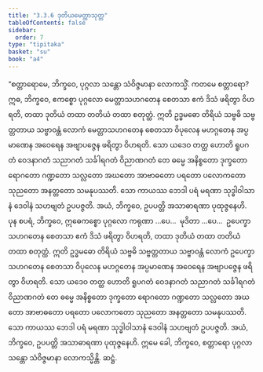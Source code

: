 ```yaml
---
title: "3.3.6 ဒုတိယမေတ္တာသုတ္တ"
tableOfContents: false
sidebar:
  order: 7
type: "tipitaka"
basket: "su"
book: "a4"
---
```



<DynamicBreadcrumb />

<Division number="126" book="a4">

<Paragraph number="807" book="a4">
“စတ္တာရောမေ, ဘိက္ခဝေ, ပုဂ္ဂလာ သန္တော သံဝိဇ္ဇမာနာ လောကသ္မိံ. ကတမေ စတ္တာရော? ဣဓ, ဘိက္ခဝေ, ဧကစ္စော ပုဂ္ဂလော မေတ္တာသဟဂတေန စေတသာ ဧကံ ဒိသံ ဖရိတွာ ဝိဟရတိ, တထာ ဒုတိယံ တထာ တတိယံ တထာ စတုတ္ထံ. ဣတိ ဥဒ္ဓမဓော တိရိယံ သဗ္ဗဓိ သဗ္ဗတ္တတာယ သဗ္ဗာဝန္တံ လောကံ မေတ္တာသဟဂတေန စေတသာ ဝိပုလေန မဟဂ္ဂတေန အပ္ပမာဏေန အဝေရေန အဗျာပဇ္ဇေန ဖရိတွာ ဝိဟရတိ. သော ယဒေဝ တတ္ထ ဟောတိ ရူပဂတံ ဝေဒနာဂတံ သညာဂတံ သင်္ခါရဂတံ ဝိညာဏဂတံ တေ ဓမ္မေ အနိစ္စတော ဒုက္ခတော ရောဂတော ဂဏ္ဍတော သလ္လတော အဃတော အာဗာဓတော ပရတော ပလောကတော သုညတော အနတ္တတော သမနုပဿတိ. သော ကာယဿ ဘေဒါ ပရံ မရဏာ သုဒ္ဓါဝါသာနံ ဒေဝါနံ သဟဗျတံ ဥပပဇ္ဇတိ. အယံ, ဘိက္ခဝေ, ဥပပတ္တိ အသာဓာရဏာ ပုထုဇ္ဇနေဟိ.
</Paragraph>

<Paragraph number="808" book="a4">
ပုန စပရံ, ဘိက္ခဝေ, ဣဓေကစ္စော ပုဂ္ဂလော ကရုဏာ …ပေ…  မုဒိတာ …ပေ…  ဥပေက္ခာသဟဂတေန စေတသာ ဧကံ ဒိသံ ဖရိတွာ ဝိဟရတိ, တထာ ဒုတိယံ တထာ တတိယံ တထာ စတုတ္ထံ. ဣတိ ဥဒ္ဓမဓော တိရိယံ သဗ္ဗဓိ သဗ္ဗတ္တတာယ သဗ္ဗာဝန္တံ လောကံ ဥပေက္ခာသဟဂတေန စေတသာ ဝိပုလေန မဟဂ္ဂတေန အပ္ပမာဏေန အဝေရေန အဗျာပဇ္ဇေန ဖရိတွာ ဝိဟရတိ. သော ယဒေဝ တတ္ထ ဟောတိ ရူပဂတံ ဝေဒနာဂတံ သညာဂတံ သင်္ခါရဂတံ ဝိညာဏဂတံ တေ ဓမ္မေ အနိစ္စတော ဒုက္ခတော ရောဂတော ဂဏ္ဍတော သလ္လတော အဃတော အာဗာဓတော ပရတော ပလောကတော သုညတော အနတ္တတော သမနုပဿတိ. သော ကာယဿ ဘေဒါ ပရံ မရဏာ သုဒ္ဓါဝါသာနံ ဒေဝါနံ သဟဗျတံ ဥပပဇ္ဇတိ. အယံ, ဘိက္ခဝေ, ဥပပတ္တိ အသာဓာရဏာ ပုထုဇ္ဇနေဟိ. ဣမေ ခေါ, ဘိက္ခဝေ, စတ္တာရော ပုဂ္ဂလာ သန္တော သံဝိဇ္ဇမာနာ လောကသ္မိန္တိ.

</Paragraph>
</Division>

<Paragraph number="809" type="center" book="a4">
ဆဋ္ဌံ.
</Paragraph>